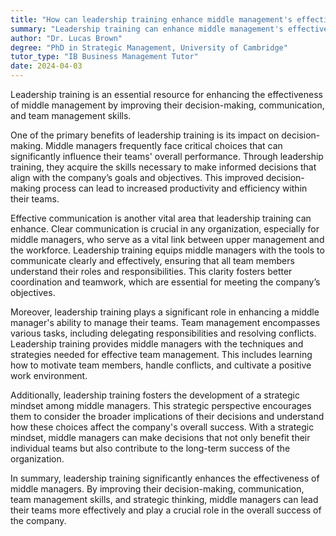 ```yaml
---
title: "How can leadership training enhance middle management's effectiveness?"
summary: "Leadership training can enhance middle management's effectiveness by improving their decision-making, communication, and team management skills."
author: "Dr. Lucas Brown"
degree: "PhD in Strategic Management, University of Cambridge"
tutor_type: "IB Business Management Tutor"
date: 2024-04-03
---
```


Leadership training is an essential resource for enhancing the effectiveness of middle management by improving their decision-making, communication, and team management skills.

One of the primary benefits of leadership training is its impact on decision-making. Middle managers frequently face critical choices that can significantly influence their teams' overall performance. Through leadership training, they acquire the skills necessary to make informed decisions that align with the company’s goals and objectives. This improved decision-making process can lead to increased productivity and efficiency within their teams.

Effective communication is another vital area that leadership training can enhance. Clear communication is crucial in any organization, especially for middle managers, who serve as a vital link between upper management and the workforce. Leadership training equips middle managers with the tools to communicate clearly and effectively, ensuring that all team members understand their roles and responsibilities. This clarity fosters better coordination and teamwork, which are essential for meeting the company’s objectives.

Moreover, leadership training plays a significant role in enhancing a middle manager's ability to manage their teams. Team management encompasses various tasks, including delegating responsibilities and resolving conflicts. Leadership training provides middle managers with the techniques and strategies needed for effective team management. This includes learning how to motivate team members, handle conflicts, and cultivate a positive work environment.

Additionally, leadership training fosters the development of a strategic mindset among middle managers. This strategic perspective encourages them to consider the broader implications of their decisions and understand how these choices affect the company's overall success. With a strategic mindset, middle managers can make decisions that not only benefit their individual teams but also contribute to the long-term success of the organization.

In summary, leadership training significantly enhances the effectiveness of middle managers. By improving their decision-making, communication, team management skills, and strategic thinking, middle managers can lead their teams more effectively and play a crucial role in the overall success of the company.
    